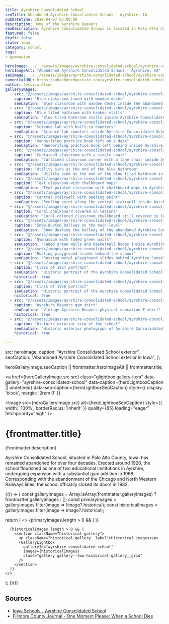 ```yaml
---
title: Ayrshire Consolidated School
seoTitle: Abandoned Ayrshire Consolidated School - Ayrshire, IA
pubDatetime: 2018-04-07 03:00:00
description: Home of the Ayrshire Beavers
seoDescription: Ayrshire Consolidated School is located in Palo Alto County, Iowa. The school was built around 1920 and officially closed its doors in 1982.
featured: false
draft: false
state: iowa
category: school
tags:
- gymnasium

heroImage: ../../assets/images/ayrshire-consolidated-school/ayrshire-consolidated-school-exterior-iowa.jpg
heroImageAlt: "Abandoned Ayrshire Consolidated School - Ayrshire, IA"
seoImage: ../../assets/images/ayrshire-consolidated-school/ayrshire-consolidated-school-exterior-iowa.jpg
canonicalURL: https://abandonedupstate.com/ayrshire-consolidated-school/
author: Jessica Olson
galleryImages:
  - src: "@/assets/images/ayrshire-consolidated-school/ayrshire-consolidated-school-interior-blue-classroom.jpg"
    caption: "Blue classroom lined with wooden desks"
    seoCaption: "Blue classroom with wooden desks inside the abandoned Ayrshire school"
  - src: "@/assets/images/ayrshire-consolidated-school/ayrshire-consolidated-school-interior-blue-bathroom.jpg"
    caption: "Blue tiled bathroom with broken stalls"
    seoCaption: "Blue tiled bathroom stalls inside Ayrshire Consolidated School"
  - src: "@/assets/images/ayrshire-consolidated-school/ayrshire-consolidated-school-interior-science-lab.jpg"
    caption: "Science lab with built-in counters"
    seoCaption: "Science lab counters inside Ayrshire Consolidated School"
  - src: "@/assets/images/ayrshire-consolidated-school/ayrshire-consolidated-school-interior-practice-book.jpg"
    caption: "Handwriting practice book left on a desk"
    seoCaption: "Handwriting practice book left behind inside Ayrshire Consolidated School"
  - src: "@/assets/images/ayrshire-consolidated-school/ayrshire-consolidated-school-interior-classroom-curtains-chair.jpg"
    caption: "Curtained classroom with a single chair"
    seoCaption: "Curtained classroom corner with a lone chair inside Ayrshire school"
  - src: "@/assets/images/ayrshire-consolidated-school/ayrshire-consolidated-school-interior-blue-bathroom-vertical.jpg"
    caption: "Utility sink at the end of the blue bathroom"
    seoCaption: "Utility sink at the end of the blue tiled bathroom in Ayrshire school"
  - src: "@/assets/images/ayrshire-consolidated-school/ayrshire-consolidated-school-interior-teal-classroom.jpg"
    caption: "Teal classroom with chalkboard maps"
    seoCaption: "Teal-painted classroom with chalkboard maps in Ayrshire school"
  - src: "@/assets/images/ayrshire-consolidated-school/ayrshire-consolidated-school-interior-stairway.jpg"
    caption: "Central stairwell with peeling paint"
    seoCaption: "Peeling paint along the central stairwell inside Ayrshire Consolidated School"
  - src: "@/assets/images/ayrshire-consolidated-school/ayrshire-consolidated-school-interior-coral-chalkboard.jpg"
    caption: "Coral chalkboard covered in lessons"
    seoCaption: "Coral-colored classroom chalkboard still covered in lessons"
  - src: "@/assets/images/ayrshire-consolidated-school/ayrshire-consolidated-school-interior-hallway-winter.jpg"
    caption: "Snow-dusted hallway on the main level"
    seoCaption: "Snow dusting the hallway of the abandoned Ayrshire Consolidated School"
  - src: "@/assets/images/ayrshire-consolidated-school/ayrshire-consolidated-school-interior-gymnasium.jpg"
    caption: "Gymnasium with faded green walls"
    seoCaption: "Faded green walls and basketball hoops inside Ayrshire school gymnasium"
  - src: "@/assets/images/ayrshire-consolidated-school/ayrshire-consolidated-school-exterior-metal-slides.jpg"
    caption: "Rusting playground slides behind the school"
    seoCaption: "Rusting metal playground slides behind Ayrshire Consolidated School"
  - src: "@/assets/images/ayrshire-consolidated-school/ayrshire-consolidated-school-historical-class-of-1927.jpg"
    caption: "Class of 1927 portrait"
    seoCaption: "Historic portrait of the Ayrshire Consolidated School Class of 1927"
    historical: true
  - src: "@/assets/images/ayrshire-consolidated-school/ayrshire-consolidated-school-historical-class-of-1956.jpg"
    caption: "Class of 1956 portrait"
    seoCaption: "Historic portrait of the Ayrshire Consolidated School Class of 1956"
    historical: true
  - src: "@/assets/images/ayrshire-consolidated-school/ayrshire-consolidated-school-historical-ayrshire-beavers-tshirt.jpg"
    caption: "Ayrshire Beavers gym shirt"
    seoCaption: "Vintage Ayrshire Beavers physical education T-shirt"
    historical: true
  - src: "@/assets/images/ayrshire-consolidated-school/ayrshire-consolidated-school-historical-exterior-date-unknown.jpg"
    caption: "Historic exterior view of the school"
    seoCaption: "Historic exterior photograph of Ayrshire Consolidated School"
    historical: true

---
```




  src: heroImage,
  caption: "Ayrshire Consolidated School exterior",
  seoCaption: "Abandoned Ayrshire Consolidated School exterior in Iowa",
};


  heroGalleryImage.seoCaption || frontmatter.heroImageAlt || frontmatter.title;

<a
  href={heroGalleryImage.src.src}
  class="glightbox gallery-item"
  data-gallery="ayrshire-consolidated-school"
  data-caption={heroLightboxCaption || undefined}
  data-seo-caption={heroLightboxSeoCaption}
  style={{ display: 'block', margin: '2rem 0' }}
>
  <Image
    src={heroGalleryImage.src}
    alt={heroLightboxSeoCaption}
    style={{ width: '100%', borderRadius: 'inherit' }}
    quality={85}
    loading="eager"
    fetchpriority="high"
  />
</a>

<div class="my-4"></div>

# {frontmatter.title}
<p className="post-tagline" style={{ color: '#b9975c' }}>{frontmatter.description}</p>

Ayrshire Consolidated School, situated in Palo Alto County, Iowa, has remained abandoned for over four decades. Erected around 1920, the school flourished as one of two educational institutions in Ayrshire, undergoing expansion with a substantial gym addition in 1968. Corresponding with the abandonment of the Chicago and North Western Railways lines, the school officially closed its doors in 1982.

<div class="my-12"></div>

{(() => {
  const galleryImages = Array.isArray(frontmatter.galleryImages)
    ? frontmatter.galleryImages
    : [];
  const primaryImages = galleryImages.filter(image => !image?.historical);
  const historicalImages = galleryImages.filter(image => image?.historical);

  return (
    <>
      {primaryImages.length > 0 && (
        <GalleryLightbox
          galleryId="ayrshire-consolidated-school"
          images={primaryImages}
        />
      )}

      {historicalImages.length > 0 && (
        <section className="historical-gallery">
          <p className="historical-gallery__label">Historical images</p>
          <GalleryLightbox
            galleryId="ayrshire-consolidated-school"
            images={historicalImages}
            class="gallery gallery--two historical-gallery__grid"
          />
        </section>
      )}
    </>
  );
})()}

## Sources

- [Iowa Schools - Ayrshire Consolidated School](http://www.iowaschools.com/school.cfm?SchoolID=709)
- [Fillmore County Journal - One Moment Please: When a School Dies](https://fillmorecountyjournal.com/one-moment-please-when-a-school-dies/)
